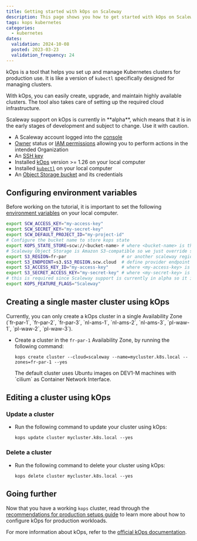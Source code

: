 ```yaml
---
title: Getting started with kOps on Scaleway
description: This page shows you how to get started with kOps on Scaleway.
tags: kops kubernetes
categories:
  - kubernetes
dates:
  validation: 2024-10-08
  posted: 2023-03-23
  validation_frequency: 24
---
```



kOps is a tool that helps you set up and manage Kubernetes clusters for production use. It is like a version of `kubectl` specifically designed for managing clusters.

With kOps, you can easily create, upgrade, and maintain highly available clusters. The tool also takes care of setting up the required cloud infrastructure.

<Message type="important">
    Scaleway support on kOps is currently in **alpha**, which means that it is in the early stages of development and subject to change. Use it with caution.
</Message>

<Requirements />

- A Scaleway account logged into the [console](https://console.scaleway.com)
- [Owner](/iam/concepts/#owner) status or [IAM permissions](/iam/concepts/#permission) allowing you to perform actions in the intended Organization
- An [SSH key](/organizations-and-projects/how-to/create-ssh-key/)
- Installed [kOps](https://github.com/kubernetes/kops/blob/master/docs/install.md) version >= 1.26 on your local computer
- Installed [`kubectl`](https://github.com/kubernetes/kops/blob/master/docs/install.md) on your local computer
- An [Object Storage bucket](/object-storage/quickstart/) and its credentials

## Configuring environment variables

Before working on the tutorial, it is important to set the following [environment variables](https://github.com/scaleway/scaleway-sdk-go/blob/master/scw/README.md) on your local computer.

```sh
export SCW_ACCESS_KEY="my-access-key"
export SCW_SECRET_KEY="my-secret-key"
export SCW_DEFAULT_PROJECT_ID="my-project-id"
# Configure the bucket name to store kops state
export KOPS_STATE_STORE=scw://<bucket-name> # where <bucket-name> is the name of the bucket you set earlier
# Scaleway Object Storage is Amazon S3-compatible so we just override some configurations to talk to our bucket
export S3_REGION=fr-par                     # or another scaleway region providing Object Storage
export S3_ENDPOINT=s3.$S3_REGION.scw.cloud  # define provider endpoint
export S3_ACCESS_KEY_ID="my-access-key"     # where <my-access-key> is the API access key for your bucket
export S3_SECRET_ACCESS_KEY="my-secret-key" # where <my-secret-key> is the API secret key for your bucket
# this is required since Scaleway support is currently in alpha so it is feature gated
export KOPS_FEATURE_FLAGS="Scaleway"
```

## Creating a single master cluster using kOps

<Message type="note">
    Currently, you can only create a kOps cluster in a single Availability Zone (`fr-par-1`, `fr-par-2`, `fr-par-3`, `nl-ams-1`, `nl-ams-2`, `nl-ams-3`, `pl-waw-1`, `pl-waw-2`, `pl-waw-3`).
</Message>

* Create a cluster in the `fr-par-1` Availability Zone, by running the following command:
    ```
    kops create cluster --cloud=scaleway --name=mycluster.k8s.local --zones=fr-par-1 --yes
    ```
    <Message type="note">
        The default cluster uses Ubuntu images on DEV1-M machines with `cilium` as Container Network Interface.
    </Message>

## Editing a cluster using kOps

### Update a cluster

* Run the following command to update your cluster using kOps:
    ```
    kops update cluster mycluster.k8s.local --yes
    ```

### Delete a cluster

* Run the following command to delete your cluster using kOps:
    ```
    kops delete cluster mycluster.k8s.local --yes
    ```

## Going further

Now that you have a working `kops` cluster, read through the [recommendations for production setups guide](https://github.com/kubernetes/kops/blob/master/docs/getting_started/production.md) to learn more about how to configure kOps for production workloads.

For more information about kOps, refer to the [official kOps documentation](https://kops.sigs.k8s.io/).
